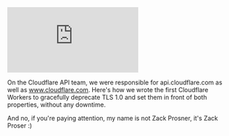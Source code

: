 







<iframe 
  class="youtube-video"
  src="https://www.youtube.com/embed/SC6MHeetjks" 
  title="Dogfooding Cloudflare Workers on api.cloudflare.com and www.cloudflare.com" 
  frameborder="0" 
  allow="fullscreen;">
 </iframe>

On the Cloudflare API team, we were responsible for api.cloudflare.com as well as www.cloudflare.com. Here's how we wrote the first Cloudflare Workers to gracefully deprecate TLS 1.0 and set them in front of 
both properties, without any downtime.

And no, if you're paying attention, my name is not Zack Prosner, it's Zack Proser :) 
